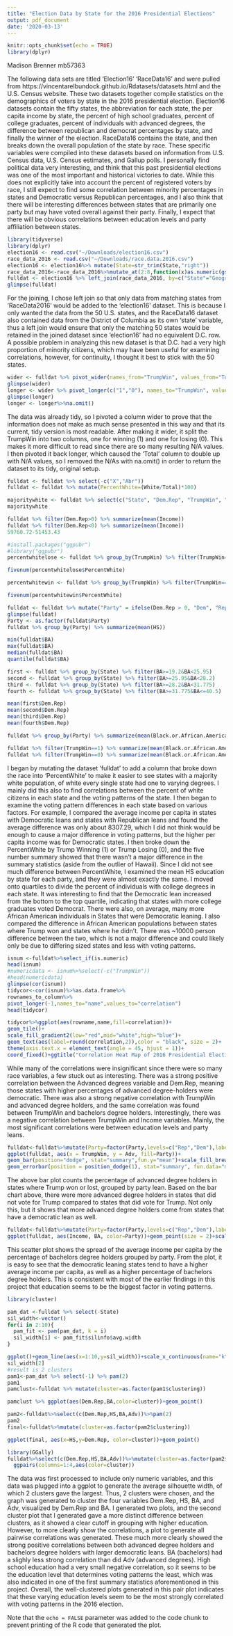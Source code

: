 ```yaml
---
title: "Election Data by State for the 2016 Presidential Elections"
output: pdf_document
date: '2020-03-13'
---
```


```r
knitr::opts_chunk$set(echo = TRUE)
library(dplyr)
```
Madison Brenner
mb57363


The following data sets are titled 'Election16' 'RaceData16' and were pulled from https://vincentarelbundock.github.io/Rdatasets/datasets.html and the U.S. Census website. These two datasets together compile statistics on the demographics of voters by state in the 2016 presidential election. Election16 datasets contain the fifty states, the abbreviation for each state, the per capita income by state, the percent of high school graduates, percent of college graduates, percent of individuals with advanced degrees, the difference between republican and democrat percentages by state, and finally the winner of the election. RaceData16 contains the state, and then breaks down the overall population of the state by race. These specific variables were compiled into these datasets based on information from U.S. Census data, U.S. Census estimates, and Gallup polls. I personally find political data very interesting, and think that this past presidential elections was one of the most important and historical victories to date. While this does not explicitly take into account the percent of registered voters by race, I still expect to find some correlation between minority percentages in states and Democratic versus Republican percentages, and I also think that there will be interesting differences between states that are primarily one party but may have voted overall against their party. Finally, I expect that there will be obvious correlations between education levels and party affiliation between states. 

```R
library(tidyverse)
library(dplyr)
election16 <- read.csv("~/Downloads/election16.csv")
race_data_2016 <- read.csv("~/Downloads/race.data.2016.csv")
election16 <- election16%>% mutate(State=str_trim(State,"right"))
race_data_2016<-race_data_2016%>%mutate_at(2:8,function(x)as.numeric(gsub(",","",x)))
fulldat <- election16 %>% left_join(race_data_2016, by=c("State"="Geography"))
glimpse(fulldat)
```
For the joining, I chose left join so that only data from matching states from 'RaceData2016' would be added to the 'election16' dataset. This is because I only wanted the data from the 50 U.S. states, and the RaceData16 dataset also contained data from the District of Columbia as its own 'state' variable, thus a left join would ensure that only the matching 50 states would be retained in the joined dataset since 'election16' had no equivalent D.C. row. A possible problem in analyzing this new dataset is that D.C. had a very high proportion of minority citizens, which may have been useful for examining correlations, however, for continuity, I thought it best to stick with the 50 states. 
```R
wider <- fulldat %>% pivot_wider(names_from="TrumpWin", values_from="Total")
glimpse(wider)
longer <- wider %>% pivot_longer(c("1","0"), names_to="TrumpWin", values_to="Total")
glimpse(longer)
longer <- longer%>%na.omit()
```
The data was already tidy, so I pivoted a column wider to prove that the information does not make as much sense presented in this way and that its current, tidy version is most readable. After making it wider, it split the TrumpWin into two columns, one for winning (1) and one for losing (0). This makes it more difficult to read since there are so many resulting N/A values. I then pivoted it back longer, which caused the 'Total' column to double up with N/A values, so I removed the N/As with na.omit() in order to return the dataset to its tidy, original setup. 

```R
fulldat <- fulldat %>% select(-c("X","Abr"))
fulldat <- fulldat %>% mutate(PercentWhite=(White/Total)*100)

majoritywhite <- fulldat %>% select(c("State", "Dem.Rep", "TrumpWin", "PercentWhite")) %>% group_by(State) %>% filter(PercentWhite>=50) %>% arrange(desc(PercentWhite))
majoritywhite
```

```R
fulldat %>% filter(Dem.Rep>0) %>% summarize(mean(Income))
fulldat %>% filter(Dem.Rep<0) %>% summarize(mean(Income))
59760.72-51453.43
```

```R
#install.packages("ggpubr")
#library("ggpubr")
percentwhitelose <- fulldat %>% group_by(TrumpWin) %>% filter(TrumpWin==0) %>% arrange(desc(PercentWhite)) %>% select(c("State", "TrumpWin", "PercentWhite"))

fivenum(percentwhitelose$PercentWhite)

percentwhitewin <- fulldat %>% group_by(TrumpWin) %>% filter(TrumpWin==1) %>% arrange(desc(PercentWhite)) %>% select(c("State", "TrumpWin", "PercentWhite"))

fivenum(percentwhitewin$PercentWhite)

```

```R
fulldat <- fulldat %>% mutate("Party" = ifelse(Dem.Rep > 0, "Dem", "Rep")) 
glimpse(fulldat)
Party <- as.factor(fulldat$Party)
fulldat %>% group_by(Party) %>% summarize(mean(HS)) 
```
```R
min(fulldat$BA)
max(fulldat$BA)
median(fulldat$BA)
quantile(fulldat$BA)

first <- fulldat %>% group_by(State) %>% filter(BA>=19.2&BA<25.95)
second <- fulldat %>% group_by(State) %>% filter(BA>=25.95&BA<28.2)
third <- fulldat %>% group_by(State) %>% filter(BA>=28.2&BA<31.775)
fourth <- fulldat %>% group_by(State) %>% filter(BA>=31.775&BA<=40.5)

mean(first$Dem.Rep)
mean(second$Dem.Rep)
mean(third$Dem.Rep)
mean(fourth$Dem.Rep)
```


```R
fulldat %>% group_by(Party) %>% summarize(mean(Black.or.African.American)) 
```
```R
fulldat %>% filter(TrumpWin==1) %>% summarize(mean(Black.or.African.American))
fulldat %>% filter(TrumpWin==0) %>% summarize(mean(Black.or.African.American))
```
  I began by mutating the dataset 'fulldat' to add a column that broke down the race into 'PercentWhite' to make it easier to see states with a majority white population, of white every single state had one to varying degrees. I mainly did this also to find correlations between the percent of white citizens in each state and the voting patterns of the state. I then began to examine the voting pattern differences in each state based on various factors. For example, I compared the average income per capita in states with Democratic leans and states with Republican leans and found the average difference was only about 8307.29, which I did not think would be enough to cause a major difference in voting patterns, but the higher per capita income was for Democratic states. I then broke down the PercentWhite by Trump Winning (1) or Trump Losing (0), and the five number summary showed that there wasn't a major difference in the summary statistics (aside from the outlier of Hawaii). Since I did not see much difference between PercentWhite, I examined the mean HS education by state for each party, and they were almost exactly the same. 
  I moved onto quartiles to divide the percent of individuals with college degrees in each state. It was interesting to find that the Democratic lean increased from the bottom to the top quartile, indicating that states with more college graduates voted Democrat. There were also, on average, many more African American individuals in States that were Democratic leaning. I also compared the difference in African American populations between states where Trump won and states where he didn't. There was ~10000 person difference between the two, which is not a major difference and could likely only be due to differing sized states and less with voting patterns. 



```R
isnum <-fulldat%>%select_if(is.numeric)
head(isnum)
#numericdata <- isnum%>%select(-c("TrumpWin"))
#head(numericdata)
glimpse(cor(isnum))
tidycor<-cor(isnum)%>%as.data.frame%>%
rownames_to_column%>%
pivot_longer(-1,names_to="name",values_to="correlation")
head(tidycor)

tidycor%>%ggplot(aes(rowname,name,fill=correlation))+
geom_tile()+
scale_fill_gradient2(low="red",mid="white",high="blue")+
geom_text(aes(label=round(correlation,2)),color = "black", size = 2)+
theme(axis.text.x = element_text(angle = 45, hjust = 1))+
coord_fixed()+ggtitle("Correlation Heat Map of 2016 Presidential Election Data")+xlab("")+ylab("")

```
While many of the correlations were insignificant since there were so many race variables, a few stuck out as interesting. There was a strong positive correlation between the Advanced degrees variable and Dem.Rep, meaning those states with higher percentages of advanced degree-holders were democratic. There was also a strong negative correlation with TrumpWin and advanced degree holders, and the same correlation was found between TrumpWin and bachelors degree holders. Interestingly, there was a negative correlation between TrumpWin and Income variables. Mainly, the most significant correlations were between education levels and party leans.


```R
fulldat<-fulldat%>%mutate(Party=factor(Party,levels=c("Rep","Dem"),labels=c("Rep","Dem")))
ggplot(fulldat, aes(x = TrumpWin, y = Adv, fill=Party))+
geom_bar(position="dodge", stat="summary",fun.y="mean")+scale_fill_brewer(palette = "Set1")+scale_x_continuous(breaks=seq(0, 1))+scale_y_continuous(breaks=seq(0, 20, 2))+
geom_errorbar(position = position_dodge(1), stat="summary", fun.data="mean_se", width=.1)+ggtitle("Election Results by Percent of Advanced Degree Holders and Party") + ylab("Percent of Advanced Degree Holders") + xlab("Trump Won (1) or Lost (0)")

```
The above bar plot counts the percentage of advanced degree holders in states where Trump won or lost, grouped by party lean. Based on the bar chart above, there were more advanced degree holders in states that did not vote for Trump compared to states that did vote for Trump. Not only this, but it shows that more advanced degree holders come from states that have a democratic lean as well. 


```R
fulldat<-fulldat%>%mutate(Party=factor(Party,levels=c("Rep","Dem"),labels=c("Rep","Dem")))
ggplot(fulldat, aes(Income, BA, color=Party))+geom_point(size = 2)+scale_color_brewer(palette = "Set1")+ggtitle("State Party Lean by Bachelors Degree Holders and Per Capita Income") + ylab("Percentage of Bachelors Degree Holders (%)") + xlab("Income Per Capita ($)")

```
This scatter plot shows the spread of the average income per capita by the percentage of bachelors degree holders grouped by party. From the plot, it is easy to see that the democratic leaning states tend to have a higher average income per capita, as well as a higher percentage of bachelors degree holders. This is consistent with most of the earlier findings in this project that education seems to be the biggest factor in voting patterns. 

```R
library(cluster)

pam_dat <-fulldat %>% select(-State)
sil_width<-vector()
for(i in 2:10){
  pam_fit <- pam(pam_dat, k = i)
  sil_width[i] <- pam_fit$silinfo$avg.width
}

ggplot()+geom_line(aes(x=1:10,y=sil_width))+scale_x_continuous(name="k",breaks=1:10)
sil_width[2]
#result is 2 clusters
pam1<-pam_dat %>% select(-1) %>% pam(2)
pam1 
pamclust<-fulldat %>% mutate(cluster=as.factor(pam1$clustering))

pamclust %>% ggplot(aes(Dem.Rep,BA,color=cluster))+geom_point()

pam2<-fulldat%>%select(c(Dem.Rep,HS,BA,Adv))%>%pam(2)
pam2
final<-fulldat%>%mutate(cluster=as.factor(pam2$clustering))

ggplot(final, aes(x=HS,y=Dem.Rep, color=cluster))+geom_point()

library(GGally)
fulldat%>%select(c(Dem.Rep,HS,BA,Adv))%>%mutate(cluster=as.factor(pam2$clustering))%>%
  ggpairs(columns=1:4,aes(color=cluster))

```
The data was first processed to include only numeric variables, and this data was plugged into a ggplot to generate the average silhouette width, of which 2 clusters gave the largest. Thus, 2 clusters were chosen, and the graph was generated to cluster the four variables Dem.Rep, HS, BA, and Adv, visualized by Dem.Rep and BA. I generated two plots, and the second cluster plot that I generated gave a more distinct difference between clusters, as it showed a clear cutoff in grouping with higher education. However, to more clearly show the correlations, a plot to generate all pairwise correlations was generated. These much more clearly showed the strong positive correlations between both advanced degree holders and bachelors degree holders with larger democratic leans. BA (bachelors) had a slighly less strong correlation than did Adv (advanced degrees). High school education had a very small negative correlation, so it seems to be the education level that determines voting patterns the least, which was also indicated in one of the first summary statistics aforementioned in this project. Overall, the well-clustered plots generated in this pair plot indicates that these varying education levels seem to be the most strongly correlated with voting patterns in the 2016 election.

Note that the `echo = FALSE` parameter was added to the code chunk to prevent printing of the R code that generated the plot.
